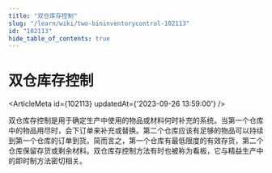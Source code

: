 ```yaml
---
title: "双仓库存控制"
slug: "/learn/wiki/two-bininventorycontrol-102113"
id: "102113"
hide_table_of_contents: true
---
```



# 双仓库存控制

<ArticleMeta id={102113} updatedAt={'2023-09-26 13:59:00'} />
<div className='border-solid border-b border-t-0 my-4 border-[var(--ifm-color-gray-300)]' />

双仓库存控制是用于确定生产中使用的物品或材料何时补充的系统。当第一个仓库中的物品用尽时，会下订单来补充或替换。第二个仓库应该有足够的物品可以持续到第一个仓库的订单到货。简而言之，第一个仓库有最低限度的有效存货，第二个仓库保留存货或剩余材料。双仓库存控制方法有时也被称为看板，它与精益生产中的即时制方法密切相关。
